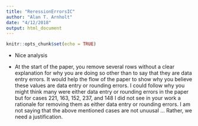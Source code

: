 ```yaml
---
title: "ReressionErrorsIC"
author: "Alan T. Arnholt"
date: "4/12/2018"
output: html_document
---
```


```r
knitr::opts_chunk$set(echo = TRUE)
```

* Nice analysis

* At the start of the paper, you remove several rows without a clear explanation for why you are doing so other than to say that they are data entry errors.  It would help the flow of the paper to show why you believe these values are data entry or rounding errors.  I could follow why you might think many were either data entry or rounding errors in the paper but for cases 221, 163, 152, 237, and 148 I did not see in your work a rationale for removing them as either data entry or rounding errors.  I am not saying that the above mentioned cases are not unuusal ... Rather, we need a justification.  